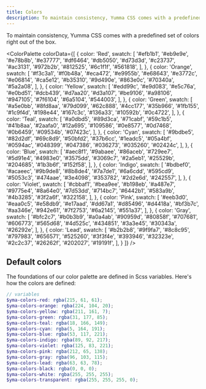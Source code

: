 ```yaml
---
title: Colors
description: To maintain consistency, Yumma CSS comes with a predefined set of colors right out of the box.
---
```



To maintain consistency, Yumma CSS comes with a predefined set of colors right out of the box.

<ColorPalette
  colorData={[
    {
      color: 'Red',
      swatch: [
        '#efb1b1', '#eb9e9e', '#e78b8b', '#e37777', '#df6464', '#db5050', '#d73d3d', '#c23737', '#ac3131', '#972b2b', '#812525', '#6c1f1f', '#561818',
      ],
    },
    {
      color: 'Orange',
      swatch: [
        '#f3c3a1', '#f0b48a', '#eca472', '#e9955b', '#e68643', '#e3772c', '#e06814', '#ca5e12', '#b35310', '#9d490e', '#863e0c', '#70340a', '#5a2a08',
      ],
    },
    {
      color: 'Yellow',
      swatch: [
        '#edd99c', '#e9d083', '#e5c76a', '#e0bd51', '#dcb439', '#d7aa20', '#d3a107', '#be9106', '#a98106', '#947105', '#7f6104', '#6a5104', '#544003',
      ],
    },
    {
      color: 'Green',
      swatch: [
        '#a5e0bb', '#8fd8aa', '#79d099', '#62c888', '#4cc177', '#35b966', '#1fb155', '#1c9f4d', '#198e44', '#167c3c', '#136a33', '#10592b', '#0c4722',
      ],
    },
    {
      color: 'Teal',
      swatch: [
        '#a0dbd5', '#89d3ca', '#71cabf', '#59c1b5', '#41b8aa', '#2aafa0', '#12a695', '#109586', '#0e8577', '#0d7468', '#0b6459', '#09534b', '#07423c',
      ],
    },
    {
      color: 'Cyan',
      swatch: [
        '#9bdbe5', '#82d2df', '#69c8d9', '#50bfd2', '#37b6cc', '#1eadc5', '#05a4bf', '#0594ac', '#048399', '#047386', '#036273', '#035260', '#02424c',
      ],
    },
    {
      color: 'Blue',
      swatch: [
        '#aec8f1', '#9abaee', '#86aceb', '#729ee7', '#5d91e4', '#4983e0', '#3575dd', '#3069c7', '#2a5eb1', '#25529b', '#204685', '#1b3b6f', '#152f58',
      ],
    },
    {
      color: 'Indigo',
      swatch: [
        '#bdbef0', '#acaeec', '#9b9de8', '#8b8de4', '#7a7de1', '#6a6cdd', '#595cd9', '#5053c3', '#474aae', '#3e4098', '#353782', '#2d2e6d', '#242557',
      ],
    },
    {
      color: 'Violet',
      swatch: [
        '#cbbaf1', '#bea9ee', '#b198eb', '#a487e7', '#9775e4', '#8a64e0', '#7d53dd', '#714bc7', '#6442b1', '#583a9b', '#4b3285', '#3f2a6f', '#322158',
      ],
    },
    {
      color: 'Pink',
      swatch: [
        '#eeb3d0', '#eaa0c5', '#e58db9', '#e17aad', '#dd67a1', '#d85496', '#d4418a', '#bf3b7c', '#aa346e', '#942e61', '#7f2753', '#6a2145', '#551a37',
      ],
    },
    {
      color: 'Gray',
      swatch: [
        '#bfc2c7', '#b0b3b9', '#a0a4ab', '#90959d', '#80858f', '#707681', '#606773', '#565d68', '#4d525c', '#434851', '#3a3e45', '#30343a', '#26292e',
      ],
    },
    {
      color: 'Lead',
      swatch: [
        '#b2b2b8', '#9f9fa7', '#8c8c95', '#797983', '#656571', '#525260', '#3f3f4e', '#393946', '#32323e', '#2c2c37', '#26262f', '#202027', '#19191f',
      ],
    }
  ]}
/>

## Default colors

The foundations of our color palette are defined in Scss variables. Here's how the colors are defined:

```scss
// variables
$yma-colors-red: rgba(215, 61, 61);
$yma-colors-orange: rgba(224, 104, 20);
$yma-colors-yellow: rgba(211, 161, 7);
$yma-colors-green: rgba(31, 177, 85);
$yma-colors-teal: rgba(18, 166, 149);
$yma-colors-cyan: rgba(5, 164, 191);
$yma-colors-blue: rgba(53, 117, 221);
$yma-colors-indigo: rgba(89, 92, 217);
$yma-colors-violet: rgba(125, 83, 221);
$yma-colors-pink: rgba(212, 65, 138);
$yma-colors-gray: rgba(96, 103, 115);
$yma-colors-lead: rgba(63, 63, 78);
$yma-colors-black: rgba(0, 0, 0);
$yma-colors-white: rgba(255, 255, 255);
$yma-colors-transparent: rgba(255, 255, 255, 0);
```